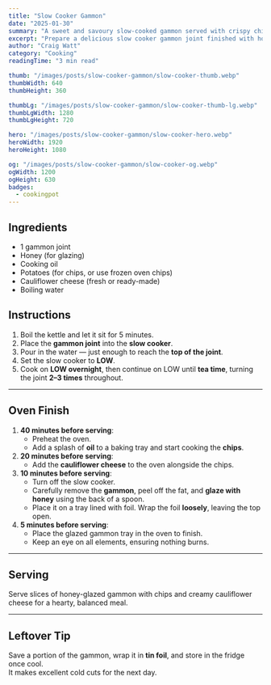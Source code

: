 ```yaml
---
title: "Slow Cooker Gammon"
date: "2025-01-30"
summary: "A sweet and savoury slow-cooked gammon served with crispy chips and cheesy cauliflower bake."
excerpt: "Prepare a delicious slow cooker gammon joint finished with honey, served alongside oven chips and cauliflower cheese — easy and satisfying."
author: "Craig Watt"
category: "Cooking"
readingTime: "3 min read"

thumb: "/images/posts/slow-cooker-gammon/slow-cooker-thumb.webp"
thumbWidth: 640
thumbHeight: 360

thumbLg: "/images/posts/slow-cooker-gammon/slow-cooker-thumb-lg.webp"
thumbLgWidth: 1280
thumbLgHeight: 720

hero: "/images/posts/slow-cooker-gammon/slow-cooker-hero.webp"
heroWidth: 1920
heroHeight: 1080

og: "/images/posts/slow-cooker-gammon/slow-cooker-og.webp"
ogWidth: 1200
ogHeight: 630
badges:
  - cookingpot
---
```


## Ingredients

- 1 gammon joint  
- Honey (for glazing)  
- Cooking oil  
- Potatoes (for chips, or use frozen oven chips)  
- Cauliflower cheese (fresh or ready-made)  
- Boiling water  

## Instructions

1. Boil the kettle and let it sit for 5 minutes.  
2. Place the **gammon joint** into the **slow cooker**.  
3. Pour in the water — just enough to reach the **top of the joint**.  
4. Set the slow cooker to **LOW**.  
5. Cook on **LOW overnight**, then continue on LOW until **tea time**, turning the joint **2–3 times** throughout.

---

## Oven Finish

1. **40 minutes before serving**:  
   - Preheat the oven.  
   - Add a splash of **oil** to a baking tray and start cooking the **chips**.  
2. **20 minutes before serving**:  
   - Add the **cauliflower cheese** to the oven alongside the chips.  
3. **10 minutes before serving**:  
   - Turn off the slow cooker.  
   - Carefully remove the **gammon**, peel off the fat, and **glaze with honey** using the back of a spoon.  
   - Place it on a tray lined with foil. Wrap the foil **loosely**, leaving the top open.  
4. **5 minutes before serving**:  
   - Place the glazed gammon tray in the oven to finish.  
   - Keep an eye on all elements, ensuring nothing burns.  

---

## Serving

Serve slices of honey-glazed gammon with chips and creamy cauliflower cheese for a hearty, balanced meal.

---

## Leftover Tip

Save a portion of the gammon, wrap it in **tin foil**, and store in the fridge once cool.  
It makes excellent cold cuts for the next day.

